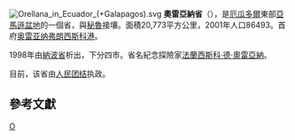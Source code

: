 {{unreferenced|time=2020-12-12}}
{{NoteTA 
|G1=Country 
|1=zh-cn:弗朗西斯科;zh-tw:法蘭西斯科;
}}
[[File:Orellana_in_Ecuador_(+Galapagos).svg|right]]
'''奧雷亞納省'''（{{lang-es|Provincia de Orellana}}），是[[厄瓜多爾|厄瓜多爾]]東部[[亞馬遜盆地|亞馬遜盆地]]的一個省，與[[秘魯|秘魯]]接壤。面積20,773平方公里，2001年人口86493。首府[[奥雷亚纳弗朗西斯科港|奥雷亚纳弗朗西斯科港]]。

1998年由[[納波省|納波省]]析出，下分四市。省名紀念探險家[[法蘭西斯科·德·奧雷亞納|法蘭西斯科·德·奧雷亞納]]。

目前，该省由[[人民团结_(厄瓜多尔)|人民团结]]执政。

== 參考文獻 ==
{{Reflist}}

{{厄瓜多尔省份}}

[[Category:厄瓜多爾省份|O]]